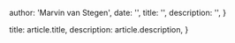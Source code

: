 
  author: 'Marvin van Stegen',
  date: '',
  title: '',
  description: '',
}

  title: article.title,
  description: article.description,
}

